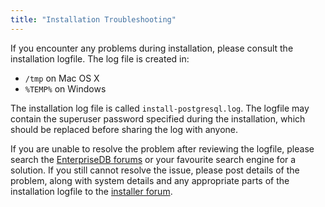 ```yaml
---
title: "Installation Troubleshooting"
---
```






If you encounter any problems during installation, please consult the installation logfile. The log file is created in:

-   `/tmp` on Mac OS X
-   `%TEMP%` on Windows

The installation log file is called `install-postgresql.log`. The logfile may contain the superuser password specified during the installation, which should be replaced before sharing the log with anyone.

If you are unable to resolve the problem after reviewing the logfile, please search the [EnterpriseDB forums](http://forums.enterprisedb.com/forums/show/9.page) or your favourite search engine for a solution. If you still cannot resolve the issue, please post details of the problem, along with system details and any appropriate parts of the installation logfile to the [installer forum](http://forums.enterprisedb.com/forums/show/9.page).
